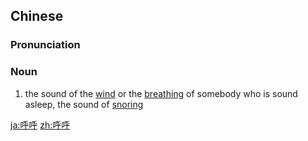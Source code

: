 ==Chinese==
{{zh-forms}}

===Pronunciation===
{{zh-pron
|m=hūhū
|c=fu1 fu1
|cat=n
}}

===Noun===
{{zh-noun}}

# {{lb|zh|onomatopoeia}} the sound of the [[wind]] or the [[breathing]] of somebody who is sound asleep, the sound of [[snoring]]

{{zh-cat|Intermediate}}

[[ja:呼呼]]
[[zh:呼呼]]